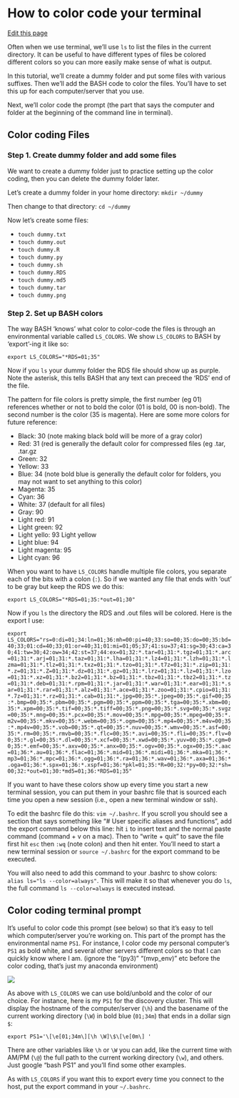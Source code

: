 # How to color code your terminal

[Edit this page](https://github.com/DrK-Lo/lotterhoslabprotocols/edit/main/bioinformagics_7_terminal_colors.qmd)

Often when we use terminal, we'll use `ls` to list the files in the current directory. It can be useful to have different types of files be colored different colors so you can more easily make sense of what is output.

In this tutorial, we'll create a dummy folder and put some files with various suffixes. Then we'll add the BASH code to color the files. You'll have to set this up for each computer/server that you use.

Next, we'll color code the prompt (the part that says the computer and folder at the beginning of the command line in terminal).


## Color coding Files


### Step 1. Create dummy folder and add some files

We want to create a dummy folder just to practice setting up the color coding, then you can delete the dummy folder later.

Let's create a dummy folder in your home directory: `mkdir ~/dummy`

Then change to that directory: `cd ~/dummy`

Now let's create some files:

- `touch dummy.txt`
- `touch dummy.out`
- `touch dummy.R`
- `touch dummy.py`
- `touch dummy.sh`
- `touch dummy.RDS`
- `touch dummy.md5`
- `touch dummy.tar`
- `touch dummy.png`


### Step 2. Set up BASH colors

The way BASH 'knows' what color to color-code the files is through an environmental variable called `LS_COLORS`. We show `LS_COLORS` to BASH by 'export'-ing it like so:

`export LS_COLORS="*RDS=01;35"`

Now if you `ls` your dummy folder the RDS file should show up as purple. Note the asterisk, this tells BASH that any text can preceed the 'RDS' end of the file.

The pattern for file colors is pretty simple, the first number (eg 01) references whether or not to bold the color (01 is bold, 00 is non-bold). The second number is the color (35 is magenta). Here are some more colors for future reference: 

- Black: 30 (note making black bold will be more of a gray color)
- Red: 31  (red is generally the default color for compressed files (eg .tar, .tar.gz 
- Green: 32
- Yellow: 33
- Blue: 34  (note bold blue is generally the default color for folders, you may not want to set anything to this color)
- Magenta: 35
- Cyan: 36
- White: 37  (default for all files)
- Gray: 90
- Light red: 91
- Light green: 92	
- Light yello: 93	Light yellow
- Light blue: 94
- Light magenta: 95
- Light cyan: 96

When you want to have `LS_COLORS` handle multiple file colors, you separate each of the bits with a colon (`:`). So if we wanted any file that ends with 'out' to be gray but keep the RDS we do this:

`export LS_COLORS="*RDS=01;35:*out=01;30"`

Now if you `ls` the directory the RDS and .out files will be colored. Here is the export I use:

```export LS_COLORS="rs=0:di=01;34:ln=01;36:mh=00:pi=40;33:so=00;35:do=00;35:bd=40;33;01:cd=40;33;01:or=40;31;01:mi=01;05;37;41:su=37;41:sg=30;43:ca=30;41:tw=30;42:ow=34;42:st=37;44:ex=01;32:*.tar=01;31:*.tgz=01;31:*.arc=01;31:*.arj=01;31:*.taz=01;31:*.lha=01;31:*.lz4=01;31:*.lzh=01;31:*.lzma=01;31:*.tlz=01;31:*.txz=01;31:*.tzo=01;31:*.t7z=01;31:*.zip=01;31:*.z=01;31:*.Z=01;31:*.dz=01;31:*.gz=01;31:*.lrz=01;31:*.lz=01;31:*.lzo=01;31:*.xz=01;31:*.bz2=01;31:*.bz=01;31:*.tbz=01;31:*.tbz2=01;31:*.tz=01;31:*.deb=01;31:*.rpm=01;31:*.jar=01;31:*.war=01;31:*.ear=01;31:*.sar=01;31:*.rar=01;31:*.alz=01;31:*.ace=01;31:*.zoo=01;31:*.cpio=01;31:*.7z=01;31:*.rz=01;31:*.cab=01;31:*.jpg=00;35:*.jpeg=00;35:*.gif=00;35:*.bmp=00;35:*.pbm=00;35:*.pgm=00;35:*.ppm=00;35:*.tga=00;35:*.xbm=00;35:*.xpm=00;35:*.tif=00;35:*.tiff=00;35:*.png=00;35:*.svg=00;35:*.svgz=00;35:*.mng=00;35:*.pcx=00;35:*.mov=00;35:*.mpg=00;35:*.mpeg=00;35:*.m2v=00;35:*.mkv=00;35:*.webm=00;35:*.ogm=00;35:*.mp4=00;35:*.m4v=00;35:*.mp4v=00;35:*.vob=00;35:*.qt=00;35:*.nuv=00;35:*.wmv=00;35:*.asf=00;35:*.rm=00;35:*.rmvb=00;35:*.flc=00;35:*.avi=00;35:*.fli=00;35:*.flv=00;35:*.gl=00;35:*.dl=00;35:*.xcf=00;35:*.xwd=00;35:*.yuv=00;35:*.cgm=00;35:*.emf=00;35:*.axv=00;35:*.anx=00;35:*.ogv=00;35:*.ogx=00;35:*.aac=01;36:*.au=01;36:*.flac=01;36:*.mid=01;36:*.midi=01;36:*.mka=01;36:*.mp3=01;36:*.mpc=01;36:*.ogg=01;36:*.ra=01;36:*.wav=01;36:*.axa=01;36:*.oga=01;36:*.spx=01;36:*.xspf=01;36:*pkl=01;35:*R=00;32:*py=00;32:*sh=00;32:*out=01;30:*md5=01;36:*RDS=01;35"```

If you want to have these colors show up every time you start a new terminal session, you can put them in your bashrc file that is sourced each time you open a new session (i.e., open a new terminal window or ssh).

To edit the bashrc file do this: `vim ~/.bashrc`. If you scroll you should see a section that says something like "# User specific aliases and functions", add the export command below this line: hit `i` to insert text and the normal paste command (command + v on a mac). Then to "write + quit" to save the file first hit `esc` then `:wq` (note colon) and then hit enter. You'll need to start a new terminal session or `source ~/.bashrc` for the export command to be executed.

You will also need to add this command to your .bashrc to show colors: `alias ls="ls --color=always"`. This will make it so that whenever you do `ls`, the full command `ls --color=always` is executed instead.

## Color coding terminal prompt

It's useful to color code this prompt (see below) so that it's easy to tell which computer/server you're working on. This part of the prompt has the environmental name `PS1`. For instance, I color code my personal computer's `PS1` as bold white, and several other servers different colors so that I can quickly know where I am. (ignore the "(py3)" "(mvp_env)" etc before the color coding, that's just my anaconda environment)

![](img/bioinformagics_7_terminal_colors_fig_01.png)

As above with `LS_COLORS` we can use bold/unbold and the color of our choice. For instance, here is my `PS1` for the discovery cluster. This will display the hostname of the computer/server (`\h`) and the basename of the current working directory (`\W`) in bold blue (`01;34m`) that ends in a dollar sign `$`:

```export PS1='\[\e[01;34m\][\h \W]\$\[\e[0m\] '```

There are other variables like `\h` or `\W` you can add, like the current time with AM/PM (`\@`) the full path to the current working directory (`\w`), and others. Just google "bash PS1" and you'll find some other examples.

As with `LS_COLORS` if you want this to export every time you connect to the host, put the export command in your `~/.bashrc`.
